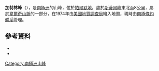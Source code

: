 {{coord|70|47|S|63|18|W|source:GNIS|display=title}}

'''加特林峰'''（{{lang-en|Gatlin Peak}}），是[[南極洲|南極洲]]的山峰，位於[[帕爾默地|帕爾默地]]，處於[[斯蒂爾峰|斯蒂爾峰]]東北面8公里，屬於[[韋爾奇山脈|韋爾奇山脈]]的一部分，在1974年由[[美國地質調查局|美國地質調查局]]繪入地圖，現時由[[南極條約體系|南極條約體系]]管理。

==參考資料==
*{{cite gnis | type = antarid | id = 5520| name = Gatlin Peak | accessdate = 2012-04-18}}
*{{usgs-gazetteer|id=5520}}

{{Antarctica-geo-stub}}
[[Category:南極洲山峰|Category:南極洲山峰]]